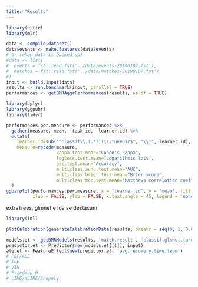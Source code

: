 ```yaml
---
title: "Results"
---
```


```r
library(ettie)
library(mlr)

data <- compile.dataset()
data$events <- make.features(data$events)
# or (when data is backed up)
#data <- list(
#  events = fst::read.fst('../data/events-20190107.fst'),
#  matches = fst::read.fst('../data/matches-20190107.fst')
#)
input <- build.input(data)
results <- run.benchmark(input, parallel = TRUE)
performances <- getBMRAggrPerformances(results, as.df = TRUE)
```

```r
library(dplyr)
library(ggpubr)
library(tidyr)

performances.per.measure <- performances %>%
  gather(measure, mean, -task.id, -learner.id) %>%
  mutate(
    learner.id=sub("^classif\\.(.*?)(\\.tuned)?$", "\\1", learner.id),
    measure=recode(measure,
                   kappa.test.mean="Cohen's kappa",
                   logloss.test.mean="Logarithmic loss",
                   acc.test.mean="Accuracy",
                   multiclass.aunu.test.mean="AUC",
                   multiclass.brier.test.mean="Brier score",
                   multiclass.mcc.test.mean="Matthews correlation coefficient")
  )
ggbarplot(performances.per.measure, x = 'learner.id', y = 'mean', fill = 'learner.id', color = 'learner.id',
          xlab = FALSE, ylab = FALSE, x.text.angle = 45, legend = 'none') + facet_wrap('measure', scales='free_y')
```

extraTrees, glmnet e lda se destacam

```r
library(iml)

plotCalibration(generateCalibrationData(results, breaks = seq(0, 1, 0.05)))

models.et <- getBMRModels(results, 'match.result', 'classif.glmnet.tuned', drop = TRUE)
predictor.et <- Predictor$new(models.et[[1]], input)
ale.et <- FeatureEffect$new(predictor.et, 'avg.recovery.time.team')
# PDP/ALE
# ICE
# VIN
# Friedman H
# LIME/aLIME/Shapely
```
